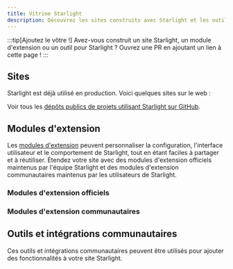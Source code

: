 ```yaml
---
title: Vitrine Starlight
description: Découvrez les sites construits avec Starlight et les outils communautaires qui étendent Starlight !
---
```


:::tip[Ajoutez le vôtre !]
Avez-vous construit un site Starlight, un module d'extension ou un outil pour Starlight ?
Ouvrez une PR en ajoutant un lien à cette page !
:::

## Sites


Starlight est déjà utilisé en production. Voici quelques sites sur le web :

<ShowcaseSites />

Voir tous les [dépôts publics de projets utilisant Starlight sur GitHub](https://github.com/withastro/starlight/network/dependents).

## Modules d'extension

Les [modules d'extension](/fr/reference/plugins/) peuvent personnaliser la configuration, l'interface utilisateur et le comportement de Starlight, tout en étant faciles à partager et à réutiliser.
Étendez votre site avec des modules d'extension officiels maintenus par l'équipe Starlight et des modules d'extension communautaires maintenus par les utilisateurs de Starlight.

### Modules d'extension officiels

<CardGrid>
	<LinkCard
		href="/fr/guides/site-search/#algolia-docsearch"
		title="Algolia DocSearch"
		description="Remplacer Pagefind, le système de recherche par défaut, par Algolia DocSearch."
	/>
</CardGrid>

### Modules d'extension communautaires

<CardGrid>
	<LinkCard
		href="https://github.com/HiDeoo/starlight-links-validator"
		title="starlight-links-validator"
		description="Vérifier la validité des liens dans vos pages Starlight."
	/>
	<LinkCard
		href="https://github.com/HiDeoo/starlight-typedoc"
		title="starlight-typedoc"
		description="Générez des pages Starlight à partir de TypeScript en utilisant TypeDoc."
	/>
</CardGrid>

## Outils et intégrations communautaires


Ces outils et intégrations communautaires peuvent être utilisés pour ajouter des fonctionnalités à votre site Starlight.

<CardGrid>
	<LinkCard
		href="https://www.feelback.dev/blog/new-astro-starlight-integration/"
		title="FeelBack"
		description="Ajouter un système de retour d'expérience utilisateur à vos pages de documentation."
	/>
	<LinkCard
		href="https://github.com/HiDeoo/starlight-blog"
		title="starlight-blog"
		description="Ajouter un blogue à votre site de documentation."
	/>
	<LinkCard
		href="https://github.com/HiDeoo/starlight-openapi"
		title="starlight-openapi"
		description="Créer des pages de documentation à partir de spécifications OpenAPI/Swagger."
	/>
</CardGrid>
